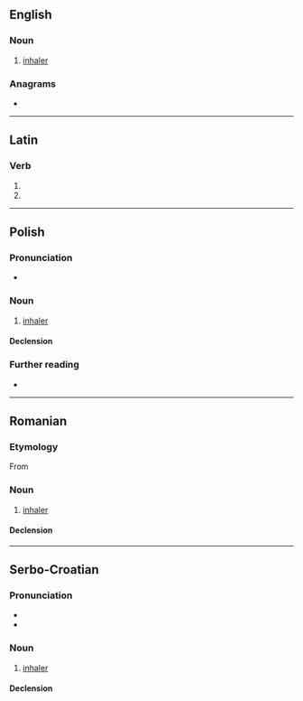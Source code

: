 {{also|inhalátor}}
==English==

===Noun===
{{en-noun}}

# [[inhaler]]

===Anagrams===
* {{anagrams|en|a=aahilnort|intrahalo}}

----

==Latin==

===Verb===
{{la-verb-form|inhālātor}}

# {{inflection of|la|inhālō||2|s|futr|pasv|impr}}
# {{inflection of|la|inhālō||3|s|futr|pasv|impr}}

----

==Polish==

===Pronunciation===
* {{pl-IPA}}

===Noun===
{{pl-noun|g=m-in}}

# [[inhaler]]

====Declension====
{{pl-decl-noun-m-in}}

===Further reading===
* {{R:PWN}}

----

==Romanian==

===Etymology===
From {{bor|ro|fr|inhalateur}}

===Noun===
{{ro-noun|n|inhalatoare}}

# [[inhaler]]

====Declension====
{{ro-noun-n}}

----

==Serbo-Croatian==

===Pronunciation===
* {{IPA|sh|/inxǎlaːtor/}}
* {{hyphenation|sh|in|ha|la|tor}}

===Noun===
{{sh-noun|g=m|head=inhàlātor}}

# [[inhaler]]

====Declension====
{{sh-decl-noun
|inhalator|inhalatori
|inhalatora|inhalatora
|inhalatoru|inhalatorima
|inhalator|inhalatore
|inhalatore|inhalatori
|inhalatoru|inhalatorima
|inhalatorom|inhalatorima
}}